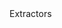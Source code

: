 <div style={{ float: "left", display: "table-column", width: "20%" }}>
  <span
    style={{
      background: "#F6F8FC",
      color: "#D64B32",
      borderRadius: "10px",
      fontSize: ".8em",
      padding: "2px 10px",
      display: "inline-block",
      fontWeight: "500",
      letterSpacing: ".5px",
      whiteSpace: "nowrap"
    }}
  >Extractors</span>
</div>
